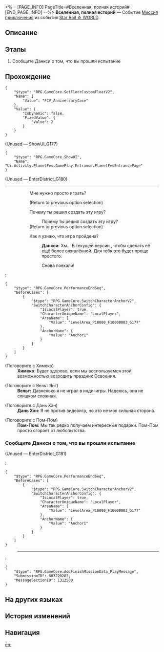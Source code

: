 <%-- [PAGE_INFO]
PageTitle=#Вселенная, полная историй#
[END_PAGE_INFO] --%>
{{Дополнить|Диалоги.}}
{{Миссия Инфобокс
|id              = 8032202
|Название        = 
|Изображение     = Миссия Вселенная, полная историй.png
|Тип             = Миссия приключения
|Событие         = Star Rail ☆ WORLD
|Глава           = 
|Условия         = 
|Персонажи       = Вельт; Данкси; Дань Хэн; Первопроходец; Пом-Пом; Химеко
|СтартЛокация    = [[Звёздный экспресс]] — [[Вагон для вечеринок]]
|Мир             = Звёздный экспресс
|Предыдущая      = 
|Следующая       = 
|Награды         = Кредиты*5 000
}}
'''Вселенная, полная историй''' — Событие [[Миссия приключения]] из события [[Star Rail ☆ WORLD]].

==Описание==
{{Описание|<!--официальное описание из Перекрёстка судеб-->}}

==Этапы==
# Сообщите Данкси о том, что вы прошли испытание

==Прохождение==
{{Дополнить}}
<pre>{
	"$type": "RPG.GameCore.SetFloorCustomFloatV2",
	"Name": {
		"Value": "FCV_AnniversaryCase"
	},
	"Value": {
		"IsDynamic": false,
		"FixedValue": {
			"Value": 2
		}
	}
}</pre>
;(Unused &mdash; ShowUI_G177)
<pre>{
	"$type": "RPG.GameCore.ShowUI",
	"Name": "Ui.Activity.PlanetFes.GamePlay.Entrance.PlanetFesEntrancePage"
}</pre>

;(Unused &mdash; EnterDistrict_G180)
----
::{{tx}}
::{{Диалог|Разговор}} Мне нужно просто играть?
:::{{tx}}
::;(Return to previous option selection)
::{{Диалог|Разговор}} Почему ты решил создать эту игру?
:::Почему ты решил создать эту игру?
:::{{tx}}
::;(Return to previous option selection)
::{{Диалог|Стрелка}} Как я узнаю, что игра пройдена?
:::'''Данкси:''' Хм... В текущей версии {{Цвет|Ключевой|nobold=1|тебе нужно просто зарабатывать деньги и повышать уровень площадки}}, чтобы сделать её ещё более оживлённой. Для тебя это будет проще простого.
:::{{Диалог|Стрелка}} Снова поехали!
:<pre>{
	"$type": "RPG.GameCore.PerformanceEndSeq",
	"BeforeCases": [
		{
			"$type": "RPG.GameCore.SwitchCharacterAnchorV2",
			"SwitchCharacterAnchorConfig": {
				"IsLocalPlayer": true,
				"CharacterUniqueName": "LocalPlayer",
				"AreaName": {
					"Value": "LevelArea_P10000_F10000003_G177"
				},
				"AnchorName": {
					"Value": "Anchor1"
				}
			}
		}
	]
}</pre>

;(Поговорите с Химеко)
:'''Химеко:''' Будет здорово, если мы воспользуемся этой возможностью возродить праздник Освоения.

;(Поговорите с Вельт Янг)
:'''Вельт:''' Давненько я не играл в инди-игры. Надеюсь, она не слишком сложная.

;(Поговорите с Дань Хэн)
:'''Дань Хэн:''' Я не против видеоигр, но это не моя сильная сторона.

;(Поговорите с Пом-Пом)
:'''Пом-Пом:''' Мы так редко получаем интересные подарки. Пом-Пом просто сгорает от любопытства.
{{Диалог Конец}}

===Сообщите Данкси о том, что вы прошли испытание===
{{Описание миссии|тип=Миссия приключения|локация=Вагон для вечеринок|''«В имении истины, красоты и искусства! В атаку!»'' - C. C., независимый разработчик игр, на Межзвёздной игровой конференции.}}
{{Диалог Начало}}

;(Unused &mdash; EnterDistrict_G181)
:{{tx}}
:<pre>{
	"$type": "RPG.GameCore.PerformanceEndSeq",
	"BeforeCases": [
		{
			"$type": "RPG.GameCore.SwitchCharacterAnchorV2",
			"SwitchCharacterAnchorConfig": {
				"IsLocalPlayer": true,
				"CharacterUniqueName": "LocalPlayer",
				"AreaName": {
					"Value": "LevelArea_P10000_F10000003_G177"
				},
				"AnchorName": {
					"Value": "Anchor1"
				}
			}
		}
	]
}</pre>
:----
:<pre>{
	"$type": "RPG.GameCore.AddFinishMissionData_PlayMessage",
	"SubmissionID": 803220202,
	"MessageSectionID": 1312500
}</pre>
{{Диалог Конец}}

==На других языках==
{{На других языках
|en   = A Universe Full of Stories
|zhs  = 寰宇充满故事
|zht  = 寰宇充滿故事
|ja   = 物語に満ちた宇宙
|ko   = 이야기로 가득한 우주
|es   = Universo lleno de historias
|fr   = Un univers fait d'histoires
|ru   = Вселенная, полная историй
|th   = จักรวาลร้อยเรื่องราว
|vi   = Vũ Trụ Đầy Câu Chuyện
|de   = Ein Universum voller Geschichten
|id   = Alam Semesta Penuh Kisah
|pt   = Um Universo Cheio de Histórias
}}

==История изменений==
{{История изменений|3.5}}

==Навигация==
{{Миссия приключения Навбокс|Глава }}

[[en:]]
